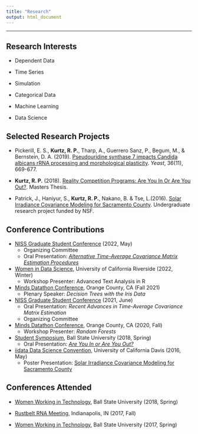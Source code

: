 ```yaml
---
title: "Research"
output: html_document
---
```



------------------------

## Research Interests 

- Dependent Data

- Time Series

- Simulation 

- Categorical Data

- Machine Learning

- Data Science 



## Selected Research Projects

- Pickerill, E. S., **Kurtz, R. P.**, Tharp, A., Guerrero Sanz, P., Begum, M., & Bernstein, D. A. (2019). [Pseudouridine synthase 7 impacts Candida albicans rRNA processing and morphological plasticity](ResearchDocuments/Yeast - 2019 - Pickerill - Pseudouridine synthase 7 impacts Candida albicans rRNA processing and morphological plasticity.pdf). *Yeast*, 36(11), 669-677.

- **Kurtz, R. P.** (2018). [Reality Competition Programs: Are You In Or Are You Out?](ResearchDocuments/R Kurtz Final.pdf). Masters Thesis. 

- Patrick, J., Haniyur, S., **Kurtz, R. P.**, Nakano, B. & Tse, L.(2016). [Solar Irradiance Covariance Modeling for Sacramento County](ResearchDocuments/RTG_1_Poster.pdf). Undergraduate research project funded by NSF. 


## Conference Contributions 

- [NISS Graduate Student Conference](https://www.niss.org/events/2nd-annual-graduate-student-research-conference-niss-graduate-student-network-event) (2022, May)   
    + Organizing Committee
    + Oral Presentation: [*Alternative Time-Average Covariance Matrix Estimation Procedures*](https://rpkgarcia.shinyapps.io/NISSpresentation2022KurtzGarcia/#1)
- [Women in Data Science](https://wids.cs.ucr.edu/), University of California Riverside (2022, Winter)    
    + Workshop Presenter: Advanced Text Analysis in R
- [Minds Datathon Conference](http://datasciminds.org/Datathon_2021.html), Orange County, CA (Fall 2021)   
    + Plenary Speaker: *Decision Trees with the Iris Data*
- [NISS Graduate Student Conference](https://www.niss.org/news/niss-graduate-student-network-convenes-two-day-research-conference) (2021, June)    
    + Oral Presentation: *Recent Advances in Time-Average Covariance Matrix Estimation*
    + Organizing Committee
- [Minds Datathon Conference](http://datasciminds.org/datathon.html), Orange County, CA (2020, Fall) 
    + Workshop Presenter: *Random Forests*
- [Student Symposium](https://www.bsu.edu/about/administrativeoffices/sponsored-projects-administration/student-symposium), Ball State University (2018, Spring) 
    + Oral Presentation: [*Are You In or Are You Out?*](ResearchDocuments/StudentSymposium.pdf)
- [iidata Data Science Convention](https://statistics.ucdavis.edu/), University of California Davis (2016, May)
    + Poster Presentation: [Solar Irradiance Covariance Modeling for Sacramento County](ResearchDocuments/RTG_1_Poster.pdf)

## Conferences Attended 

- [Women Working in Technology](https://womenworkingintechnology.org/home), Ball State University (2018, Spring)

- [Rustbelt RNA Meeting](https://rustbeltrna.org/2017/), Indianapolis, IN (2017, Fall) 

- [Women Working in Technology](https://womenworkingintechnology.org/home), Ball State University (2017, Spring)




